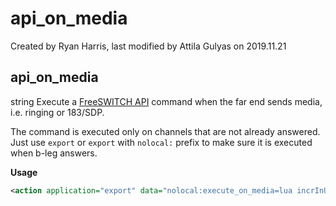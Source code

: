 
# api_on_media 

 Created by  Ryan Harris, last modified by  Attila Gulyas on 2019.11.21

## api_on_media

string Execute a [FreeSWITCH API](../FreeSWITCH-Explained/Introduction/FreeSWITCH-API.mdx) command when the far end sends media, i.e. ringing or 183/SDP.

  
The command is executed only on channels that are not already answered. Just use `export` or `export` with `nolocal:` prefix to make sure it is executed when b-leg answers.

**Usage**

```xml
<action application="export" data="nolocal:execute_on_media=lua incrInUse.lua ${uuid}"/>
```


